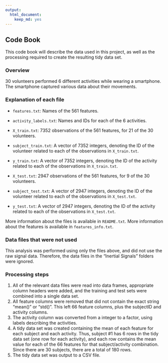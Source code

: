 ```yaml
---
output: 
  html_document: 
    keep_md: yes
---
```

## Code Book

This code book will describe the data used in this project, as well as the processing required to create the resulting tidy data set.

### Overview

30 volunteers performed 6 different activities while wearing a smartphone. The smartphone captured various data about their movements.

### Explanation of each file

* `features.txt`: Names of the 561 features.
* `activity_labels.txt`: Names and IDs for each of the 6 activities.

* `X_train.txt`: 7352 observations of the 561 features, for 21 of the 30 volunteers.
* `subject_train.txt`: A vector of 7352 integers, denoting the ID of the volunteer related to each of the observations in `X_train.txt`.
* `y_train.txt`: A vector of 7352 integers, denoting the ID of the activity related to each of the observations in `X_train.txt`.

* `X_test.txt`: 2947 observations of the 561 features, for 9 of the 30 volunteers.
* `subject_test.txt`: A vector of 2947 integers, denoting the ID of the volunteer related to each of the observations in `X_test.txt`.
* `y_test.txt`: A vector of 2947 integers, denoting the ID of the activity related to each of the observations in `X_test.txt`.

More information about the files is available in `README.txt`. More information about the features is available in `features_info.txt`.

### Data files that were not used

This analysis was performed using only the files above, and did not use the raw signal data. Therefore, the data files in the "Inertial Signals" folders were ignored.

### Processing steps

1. All of the relevant data files were read into data frames, appropriate column headers were added, and the training and test sets were combined into a single data set.
2. All feature columns were removed that did not contain the exact string "mean()" or "std()". This left 66 feature columns, plus the subjectID and activity columns.
3. The activity column was converted from a integer to a factor, using labels describing the activities.
4. A tidy data set was created containing the mean of each feature for each subject and each activity. Thus, subject #1 has 6 rows in the tidy data set (one row for each activity), and each row contains the mean value for each of the 66 features for that subject/activity combination. Since there are 30 subjects, there are a total of 180 rows.
5. The tidy data set was output to a CSV file.
